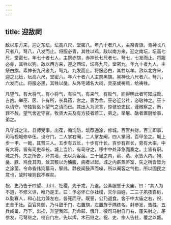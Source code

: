 ```yaml
---
---
---
```

title: 迎敌祠
---




敌以东方来，迎之东坛，坛高八尺，堂密八。年八十者八人，主祭青旗。青神长八尺者八，弩八，八发而止。将服必青，其牲以鸡。敌以南方来，迎之南坛，坛高七尺，堂密七，年七十者七人，主祭赤旗，赤神长七尺者七。弩七，七发而止。将服必赤，其牲以狗。敌以西方来，迎之西坛，坛高九尺，堂密九。年九十者九人，主祭白旗。素神长九尺者九，弩九，九发而止。将服必白，其牲以羊。敌以北方来，迎之北坛，坛高六尺，堂密六。年六十者六人主祭黑旗。黑神长六尺者六，弩六，六发而止。将服必黑，其牲以彘。从外宅诸名大祠，灵巫或祷焉，给祷牲。

凡望气，有大将气，有小将气，有往气，有来气，有败气，能得明此者可知成败、吉凶。举巫、医、卜有所，长具药，宫之，善为舍。巫必近公社，必敬神之。巫卜以请守，守独智巫卜望气之请而已。其出入为流言，惊骇恐吏民，谨微察之，断，罪不赦。望气舍近守官。牧贤大夫及有方技者若工，弟之。举屠、酤者置厨给事，弟之。

凡守城之法，县师受事，出葆，循沟防，筑荐通涂，修城。百官共财，百工即事，司马视城修卒伍。设守门，二人掌右阉，二人掌左阉，四人掌闭，百甲坐之。城上步一甲、一戟，其赞三人。五步有五长，十步有什长，百步有百长，旁有大率，中有大将，皆有司吏卒长。城上当阶，有司守之，移中中处泽急而奏之。士皆有职。城之外，矢之所沓，坏其墙，无以为客菌。三十里之内，薪、蒸、水皆入内。狗、彘、豚、鸡食其肉，敛其骸以为醢腹，病者以起。城之内薪蒸庐室，矢之所沓皆为之涂菌。令命昏纬狗纂马，掔纬。静夜闻鼓声而噪，所以阉客之气也，所以固民之意也，故时噪则民不疾矣。

祝、史乃告于四望、山川、社稷，先于戎，乃退。公素服誓于太庙，曰：“其人为不道，不修义详，唯乃是王，曰：予必怀亡尔社稷，灭尔百姓。二三子夙夜自厉，以勤寡人，和心比力兼左右，各死而守。既誓，公乃退食。舍于中太庙之右，祝、史舍于社。百官具御，乃斗鼓于门，右置旗，左置旌于隅练名。射参发，告胜，五兵咸备，乃下，出挨，升望我郊。乃命鼓，俄升，役司马射自门右，蓬矢射之，茅参发，弓弩继之，校自门左，先以挥，木石继之。祝、史、宗人告社，覆之以甑。